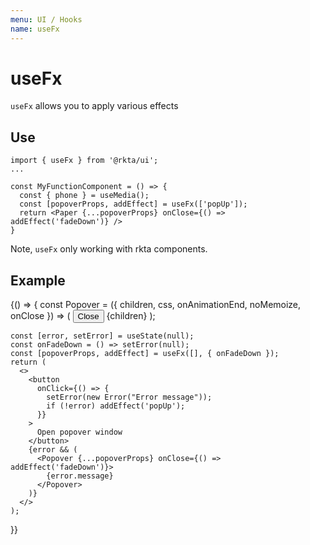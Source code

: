 ```yaml
---
menu: UI / Hooks
name: useFx
---
```



# useFx

`useFx` allows you to apply various effects

## Use

```
import { useFx } from '@rkta/ui';
...

const MyFunctionComponent = () => {
  const { phone } = useMedia();
  const [popoverProps, addEffect] = useFx(['popUp']);
  return <Paper {...popoverProps} onClose={() => addEffect('fadeDown')} />
}
```

Note, `useFx` only working with rkta components.

## Example

<Playground>
  {() => {
    const Popover = ({ children, css, onAnimationEnd, noMemoize, onClose }) => (
      <Paper
        bgColor="warning"
        color="paper"
        rize={1}
        css={css}
        onAnimationEnd={onAnimationEnd}
        noMemoize={noMemoize}
        style={{
          padding: 24,
          paddingTop: 48,
          position: 'fixed',
          bottom: 50,
          right: 16,
          width: 500,
          zIndex: 1000,
        }}
      >
        <button onClick={onClose} style={{ position: 'absolute', top: 8, right: 8 }} type="button">
          Close
        </button>
        <Text h6>{children}</Text>
      </Paper>
    );

    const [error, setError] = useState(null);
    const onFadeDown = () => setError(null);
    const [popoverProps, addEffect] = useFx([], { onFadeDown });
    return (
      <>
        <button
          onClick={() => {
            setError(new Error("Error message"));
            if (!error) addEffect('popUp');
          }}
        >
          Open popover window
        </button>
        {error && (
          <Popover {...popoverProps} onClose={() => addEffect('fadeDown')}>
            {error.message}
          </Popover>
        )}
      </>
    );

}}

</Playground>
